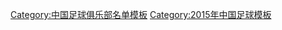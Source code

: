 {{Football squad with groups
 | name      = 2015年中乙分类名单银川
 | bgcolor   = #ffffff
 | bordercolor = #ff0000
 | textcolor   = #ff0000
 | title=[[银川贺兰山足球俱乐部|<span style="color:#ff0000">寧夏杞動力</span>]] — [[2015年中国足球乙级联赛|<span style="color: #ff0000;">2015年</span>]][[中国足球乙级联赛|<span style="color: #ff0000;">中乙联赛北区第 7 名</span>]]
|group1=全年参赛球员
|list1=<div>
{{Football squad2 player|no=2|name=[[李豪]]}}
{{Football squad2 player|no=3|name=[[李彬 (足球运动员)|李彬]]}}
{{Football squad2 player|no=5|name=[[陈博]]}}
{{Football squad2 player|no=6|name=[[徐文彬]]}}
{{Football squad2 player|no=7|name=[[牟永杰]]}}
{{Football squad2 player|no=8|name=[[梁宇驰]]}}
{{Football squad2 player|no=9|name=[[邢凯]]}}
{{Football squad2 player|no=10|name=[[邹宇成]]}}
{{Football squad2 player|no=12|name=[[穆晓晨]]}}
{{Football squad2 player|no=13|name=[[牛路元]]}}
{{Football squad2 player|no=16|name=[[何苏洋]]}}
{{Football squad2 player|no=18|name=[[杨昌鹏]]}}
{{Football squad2 player|no=20|name=[[贾玉栋]]}}
{{Football squad2 player|no=21|name=[[王昀哲]]}}
{{Football squad2 player|no=22|name=[[阿不都乃贝]]}}
{{Football squad2 player|no=25|name=[[屈天保]]}}
{{Football squad2 player|no=28|name=[[杨磊 (1995年)|杨磊]]}}
{{Football squad2 player|no=29|name=[[刘文庆]]}}
{{Football squad2 player|no=30|name=[[李开发]]}}
{{Football squad2 player|no=31|name=[[艾孜提玉麦尔]]}}
{{Football squad2 player|no=33|name=[[金文鑫]]}}
{{Football squad2 player|no=37|name=[[依热夏提]]}}
</div>
|group2=夏季转入球员
|list2=<div>
</div>
|group3=夏季转出球员
|list3=<div>
{{Football squad2 player|no=23|name=[[李帅 (1994年)|李帅]]}}
</div>
|group4=主教练
|list4=[[朱波]]
}}
<noinclude>
{{DEFAULTSORT:Yinchuan Helanshan F.C. Squad 2015}}
[[Category:中国足球俱乐部名单模板]]
[[Category:2015年中国足球模板]]
</noinclude>